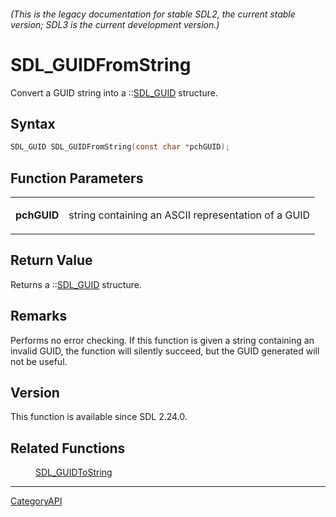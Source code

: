 ====== (This is the legacy documentation for stable SDL2, the current stable version; SDL3 is the current development version.) ======
= SDL_GUIDFromString =

Convert a GUID string into a ::[[SDL_GUID]] structure.

== Syntax ==

<syntaxhighlight lang='c'>
SDL_GUID SDL_GUIDFromString(const char *pchGUID);
</syntaxhighlight>

== Function Parameters ==

{|
|'''pchGUID'''
|string containing an ASCII representation of a GUID
|}

== Return Value ==

Returns a ::[[SDL_GUID]] structure.

== Remarks ==

Performs no error checking. If this function is given a string containing
an invalid GUID, the function will silently succeed, but the GUID generated
will not be useful.

== Version ==

This function is available since SDL 2.24.0.

== Related Functions ==

:[[SDL_GUIDToString]]

----
[[CategoryAPI]]


